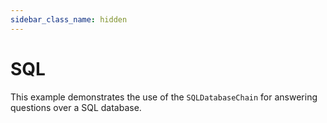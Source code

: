 ```yaml
---
sidebar_class_name: hidden
---
```


# SQL

This example demonstrates the use of the `SQLDatabaseChain` for answering questions over a SQL database.


<Example/>
